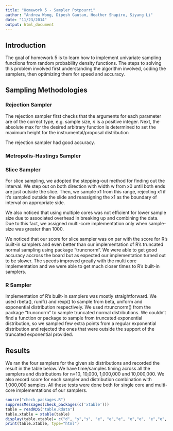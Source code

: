 ```yaml
---
title: "Homework 5 - Sampler Potpourri"
author: "Andrew Wong, Dipesh Gautam, Heather Shapiro, Siyang Li"
date: "11/23/2014"
output: html_document
---
```


## Introduction
The goal of homework 5 is to learn how to implement univariate sampling functions from random probability density functions. The steps to solving this problem involved first understanding the algorithm involved, coding the samplers, then optimizing them for speed and accuracy.

## Sampling Methodologies
### Rejection Sampler
The rejection sampler first checks that the arguments for each parameter are of the correct type, e.g. sample size, *n* is a positive integer. Next, the absolute max for the desired arbitrary function is determined to set the maximum height for the instrumental/proposal distribution 

The rejection sampler had good accuracy. 

### Metropolis-Hastings Sampler

### Slice Sampler
For slice sampling, we adopted the stepping-out method for finding out the interval. We step out on both direction with width w from x0 until both ends are just outside the slice. Then, we sample x1 from this range, rejecting x1 if it's sampled outside the slide and reassigning the x1 as the boundary of interval on appropriate side.

We also noticed that using multiple cores was not efficient for lower sample size due to associated overhead in breaking up and combining the data. Due to this fact, we assigned multi-core implementation only when sample-size was greater than 1000.

We noticed that our score for slice sampler was on par with the score for R's built-in samplers and even better than our implementation of R's truncated normal sampling using package "truncnorm".
We were able to get good accuracy accross the board but as expected our implementation turned out to be slower. The speeds improved greatly with the multi core implementation and we were able to get much closer times to R's built-in samplers.


### R Sampler
Implementation of R's built-in samplers was mostly straightforward. We used rbeta(), runif() and rexp() to sample from beta, uniform and exponential distribution respectively. We used rtruncnorm() from the package "truncnorm" to sample truncated normal distributions. We couldn't find a function or package to sample from truncated exponential distribution, so we sampled few extra points from a regular exponential distribution and rejected the ones that were outside the support of the truncated exponential provided.

## Results
We ran the four samplers for the given six distributions and recorded the result in the table below. We have time/samples timing across all the samplers and distributions for n=10, 10,000, 1,000,000 and 10,000,000. We also record score for each sampler and distribution combination with 1,000,000 samples. All these tests were done both for single core and multi-core implementations of our samplers.
```r
source("check_packages.R")
suppressMessages(check_packages(c('xtable')))
table = readRDS("table.Rdata")
table.xtable = xtable(table)
display(table.xtable)= c("d", "s","s", "e", "e","e", "e","e", "e","e", "e","e", "e")
print(table.xtable, type="html")
```





